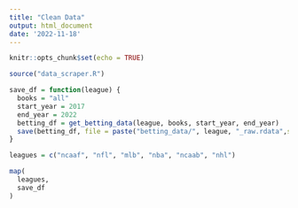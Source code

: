 ```yaml
---
title: "Clean Data"
output: html_document
date: '2022-11-18'
---
```


```r
knitr::opts_chunk$set(echo = TRUE)
```


```r
source("data_scraper.R")

save_df = function(league) {
  books = "all"
  start_year = 2017
  end_year = 2022
  betting_df = get_betting_data(league, books, start_year, end_year)
  save(betting_df, file = paste("betting_data/", league, "_raw.rdata",sep = ""))
}

leagues = c("ncaaf", "nfl", "mlb", "nba", "ncaab", "nhl")

map(
  leagues,
  save_df
)
```